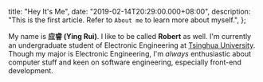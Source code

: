   title: "Hey It's Me",
  date: "2019-02-14T20:29:00.000+08:00",
  description:
    "This is the first article. Refer to `About me` to learn more about myself.",
};

My name is **应睿 (Ying Rui)**. I like to be called **Robert** as well. I'm currently an undergraduate student of Electronic Engineering at [Tsinghua University](http://www.tsinghua.edu.cn/publish/thu2018en/index.html). Though my major is Electronic Engineering, I'm _always_ enthusiastic about computer stuff and keen on software engineering, especially front-end development.

